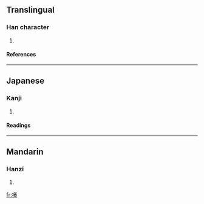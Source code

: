 ==Translingual==
===Han character===
{{Han char|rn=64|rad=手|as=15|sn=18|four=5803<sub>2</sub>|canj=手廿人女 (QTOV)}}
# {{defn|Han|sort=手15}}
====References====
{{Han ref|kx=0461.350|dkj=12928|dj=0811.070|hdz=31981.170|uh=6501|ud=25857|bh=EFD5|bd=61397}}

----
==Japanese==
===Kanji===
{{ja-kanji|grade=|rs=手15}}
# {{defn|Japanese}} 
====Readings====
{{ja-readings|on=[[よう]] (yō)|kun=[[ひらきうごかす]] (hirakiugokasu)}}

----
==Mandarin==
===Hanzi===
{{cmn-hanzi|pin=[[yǎng]] ([[yang3]])|wg=yang<sup>3</sup>}}
# {{defn|Mandarin}}

[[fr:攁]]